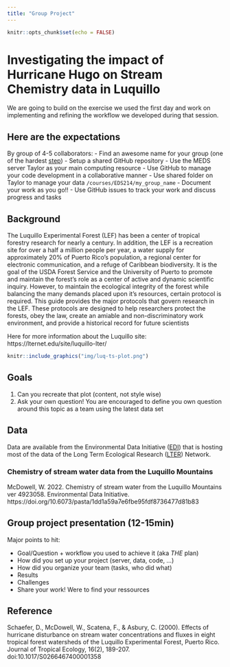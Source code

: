 ```yaml
---
title: "Group Project"
---
```


```r
knitr::opts_chunk$set(echo = FALSE)
```

# Investigating the impact of Hurricane Hugo on Stream Chemistry data in Luquillo

We are going to build on the exercise we used the first day and work on implementing and refining the workflow we developed during that session.

## Here are the expectations

By group of 4-5 collaborators:
- Find an awesome name for your group (one of the hardest [step](https://www.karlton.org/2017/12/naming-things-hard/))
- Setup a shared GitHub repository
- Use the MEDS server Taylor as your main computing resource
- Use GitHub to manage your code development in a collaborative manner
- Use shared folder on Taylor to manage your data `/courses/EDS214/my_group_name`
- Document your work as you go!!
- Use GitHub issues to track your work and discuss progress and tasks

## Background

The Luquillo Experimental Forest (LEF) has been a center of tropical forestry research for nearly a century. In addition, the LEF is a recreation site for over a half a million people per year, a water supply for approximately 20% of Puerto Rico's population, a regional center for electronic communication, and a refuge of Caribbean biodiversity. It is the goal of the USDA Forest Service and the University of Puerto to promote and maintain the forest's role as a center of active and dynamic scientific inquiry. However, to maintain the ecological integrity of the forest while balancing the many demands placed upon it's resources, certain protocol is required. This guide provides the major protocols that govern research in the LEF. These protocols are designed to help researchers protect the forests, obey the law, create an amiable and non-discriminatory work environment, and provide a historical record for future scientists

Here for more information about the Luquillo site: https://lternet.edu/site/luquillo-lter/


```r
knitr::include_graphics("img/luq-ts-plot.png")
```

## Goals

1. Can you recreate that plot (content, not style wise)
2. Ask your own question! You are encouraged to define you own question around this topic as a team using the latest data set


## Data

Data are available from the Environmental Data Initiative ([EDI](https://environmentaldatainitiative.org/)) that is hosting most of the data of the Long Term Ecological Research ([LTER](https://lternet.edu/)) Network.


### Chemistry of stream water data from the Luquillo Mountains

McDowell, W. 2022. Chemistry of stream water from the Luquillo Mountains ver 4923058. Environmental Data Initiative. https://doi.org/10.6073/pasta/1dd1a59a7e6fbe95fdf8736477d81b83 


## Group project presentation (12-15min) 

Major points to hit:

- Goal/Question + workflow you used to achieve it (aka *THE* plan)
- How did you set up your project (server, data, code, …)
- How did you organize your team (tasks, who did what)
- Results 
- Challenges
- Share your work! Were to find your ressources


## Reference

Schaefer, D., McDowell, W., Scatena, F., & Asbury, C. (2000). Effects of hurricane disturbance on stream water concentrations and fluxes in eight tropical forest watersheds of the Luquillo Experimental Forest, Puerto Rico. Journal of Tropical Ecology, 16(2), 189-207. doi:10.1017/S0266467400001358
